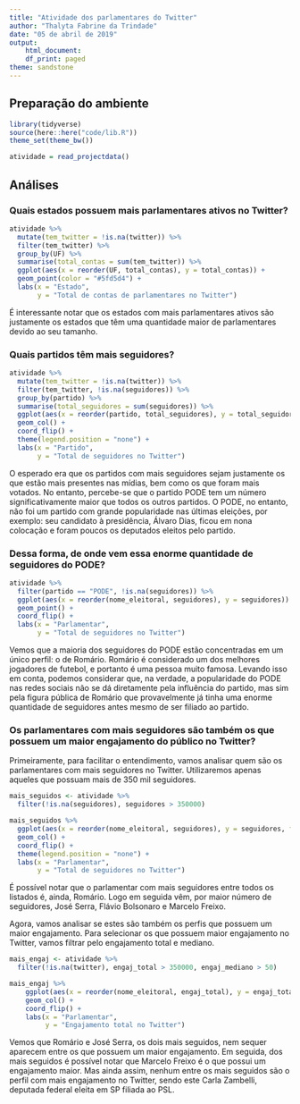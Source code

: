 ```yaml
---
title: "Atividade dos parlamentares do Twitter"
author: "Thalyta Fabrine da Trindade"
date: "05 de abril de 2019"
output:
    html_document:
    df_print: paged
theme: sandstone
---
```

## Preparação do ambiente

```r
library(tidyverse)
source(here::here("code/lib.R"))
theme_set(theme_bw())
```

```r
atividade = read_projectdata()
```

## Análises

### Quais estados possuem mais parlamentares ativos no Twitter?


``` r
atividade %>% 
  mutate(tem_twitter = !is.na(twitter)) %>%
  filter(tem_twitter) %>%
  group_by(UF) %>%
  summarise(total_contas = sum(tem_twitter)) %>%
  ggplot(aes(x = reorder(UF, total_contas), y = total_contas)) +
  geom_point(color = "#5fd5d4") + 
  labs(x = "Estado", 
       y = "Total de contas de parlamentares no Twitter")
```

É interessante notar que os estados com mais parlamentares ativos são justamente os estados que têm uma quantidade maior de parlamentares devido ao seu tamanho.

### Quais partidos têm mais seguidores?

``` r
atividade %>%
  mutate(tem_twitter = !is.na(twitter)) %>%
  filter(tem_twitter, !is.na(seguidores)) %>%
  group_by(partido) %>%
  summarise(total_seguidores = sum(seguidores)) %>%
  ggplot(aes(x = reorder(partido, total_seguidores), y = total_seguidores, fill = partido)) +
  geom_col() +
  coord_flip() + 
  theme(legend.position = "none") +
  labs(x = "Partido",
       y = "Total de seguidores no Twitter")
```

O esperado era que os partidos com mais seguidores sejam justamente os que estão mais presentes nas mídias, bem como os que foram mais votados. No entanto, percebe-se que o partido PODE tem um número significativamente maior que todos os outros partidos. O PODE, no entanto, não foi um partido com grande popularidade nas últimas eleições, por exemplo: seu candidato à presidência, Álvaro Dias, ficou em nona colocação e foram poucos os deputados eleitos pelo partido.

### Dessa forma, de onde vem essa enorme quantidade de seguidores do PODE?

``` r
atividade %>%
  filter(partido == "PODE", !is.na(seguidores)) %>%
  ggplot(aes(x = reorder(nome_eleitoral, seguidores), y = seguidores)) +
  geom_point() +
  coord_flip() +
  labs(x = "Parlamentar",
       y = "Total de seguidores no Twitter")
```

Vemos que a maioria dos seguidores do PODE estão concentradas em um único perfil: o de Romário. Romário é considerado um dos melhores jogadores de futebol, e portanto é uma pessoa muito famosa. Levando isso em conta, podemos considerar que, na verdade, a popularidade do PODE nas redes sociais não se dá diretamente pela influência do partido, mas sim pela figura pública de Romário que provavelmente já tinha uma enorme quantidade de seguidores antes mesmo de ser filiado ao partido.

### Os parlamentares com mais seguidores são também os que possuem um maior engajamento do público no Twitter?

Primeiramente, para facilitar o entendimento, vamos analisar quem são os parlamentares com mais seguidores no Twitter. Utilizaremos apenas aqueles que possuam mais de 350 mil seguidores.

``` r
mais_seguidos <- atividade %>%
  filter(!is.na(seguidores), seguidores > 350000)

mais_seguidos %>%
  ggplot(aes(x = reorder(nome_eleitoral, seguidores), y = seguidores, fill = nome_eleitoral)) +
  geom_col() +
  coord_flip() +
  theme(legend.position = "none") +
  labs(x = "Parlamentar",
       y = "Total de seguidores no Twitter")
```

É possível notar que o parlamentar com mais seguidores entre todos os listados é, ainda, Romário. Logo em seguida vêm, por maior número de seguidores, José Serra, Flávio Bolsonaro e Marcelo Freixo.

Agora, vamos analisar se estes são também os perfis que possuem um maior engajamento.
Para selecionar os que possuem maior engajamento no Twitter, vamos filtrar pelo engajamento total e mediano.

```r
mais_engaj <- atividade %>% 
  filter(!is.na(twitter), engaj_total > 350000, engaj_mediano > 50)

mais_engaj %>%
    ggplot(aes(x = reorder(nome_eleitoral, engaj_total), y = engaj_total)) + 
    geom_col() +
    coord_flip() + 
    labs(x = "Parlamentar", 
         y = "Engajamento total no Twitter")
```

Vemos que Romário e José Serra, os dois mais seguidos, nem sequer aparecem entre os que possuem um maior engajamento. Em seguida, dos mais seguidos é possível notar que Marcelo Freixo é o que possui um engajamento maior. Mas ainda assim, nenhum entre os mais seguidos são o perfil com mais engajamento no Twitter, sendo este Carla Zambelli, deputada federal eleita em SP filiada ao PSL.